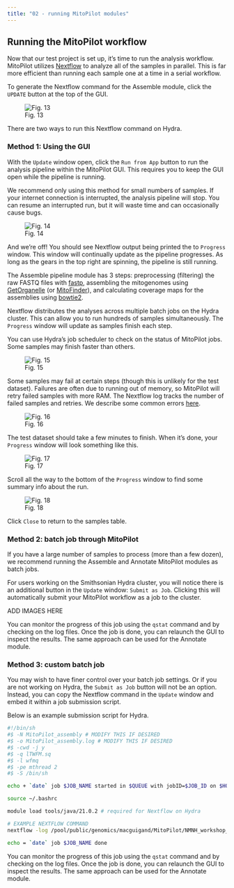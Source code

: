```yaml
---
title: "02 - running MitoPilot modules"
---
```


## Running the MitoPilot workflow

Now that our test project is set up, it's time to run the analysis workflow. MitoPilot utilizes [Nextflow](https://www.nextflow.io/) to analyze all of the samples in parallel. This is far more efficient than running each sample one at a time in a serial workflow.

To generate the Nextflow command for the Assemble module, click the `UPDATE` button at the top of the GUI.

![Fig. 13](/images/13.png)

There are two ways to run this Nextflow command on Hydra.

### Method 1: Using the GUI

With the `Update` window open, click the `Run from App` button to run the analysis pipeline within the MitoPilot GUI. This requires you to keep the GUI open while the pipeline is running.

::: {.callout-note}
We recommend only using this method for small numbers of samples. If your internet connection is interrupted, the analysis pipeline will stop. You can resume an interrupted run, but it will waste time and can occasionally cause bugs.
:::

![Fig. 14](/images/14.png)

And we're off! You should see Nextflow output being printed the to `Progress` window. This window will continually update as the pipeline progresses. As long as the gears in the top right are spinning, the pipeline is still running.

The Assemble pipeline module has 3 steps: preprocessing (filtering) the raw FASTQ files with [fastp](https://github.com/OpenGene/fastp), assembling the mitogenomes using [GetOrganelle](https://github.com/Kinggerm/GetOrganelle) (or [MitoFinder](https://github.com/RemiAllio/MitoFinder)), and calculating coverage maps for the assemblies using [bowtie2](https://github.com/BenLangmead/bowtie2).

Nextflow distributes the analyses across multiple batch jobs on the Hydra cluster. This can allow you to run hundreds of samples simultaneously. The `Progress` window will update as samples finish each step.

You can use Hydra's job scheduler to check on the status of MitoPilot jobs. Some samples may finish faster than others.

![Fig. 15](/images/15.png)

Some samples may fail at certain steps (though this is unlikely for the test dataset). Failures are often due to running out of memory, so MitoPilot will retry failed samples with more RAM. The Nextflow log tracks the number of failed samples and retries. We describe some common errors [here](https://smithsonian.github.io/MitoPilot/articles/FAQ.html#how-do-i-fix-the-error-message).

![Fig. 16](/images/16.png)

The test dataset should take a few minutes to finish. When it's done, your `Progress` window will look something like this.

![Fig. 17](/images/17.png)

Scroll all the way to the bottom of the `Progress` window to find some summary info about the run.

![Fig. 18](/images/18.png)

Click `Close` to return to the samples table.

### Method 2: batch job through MitoPilot

If you have a large number of samples to process (more than a few dozen), we recommend running the Assemble and Annotate MitoPilot modules as batch jobs. 

For users working on the Smithsonian Hydra cluster, you will notice there is an additional button in the `Update` window: `Submit as Job`. 
Clicking this will automatically submit your MitoPilot workflow as a job to the cluster.

ADD IMAGES HERE

You can monitor the progress of this job using the `qstat` command and by checking on the log files. 
Once the job is done, you can relaunch the GUI to inspect the results. 
The same approach can be used for the Annotate module.

### Method 3: custom batch job

You may wish to have finer control over your batch job settings. 
Or if you are not working on Hydra, the `Submit as Job` button will not be an option.
Instead, you can copy the Nextflow command in the `Update` window and embed it within a job submission script.

Below is an example submission script for Hydra.

```bash
#!/bin/sh
#$ -N MitoPilot_assembly # MODIFY THIS IF DESIRED
#$ -o MitoPilot_assembly.log # MODIFY THIS IF DESIRED
#$ -cwd -j y
#$ -q lTWFM.sq
#$ -l wfmq
#$ -pe mthread 2
#$ -S /bin/sh

echo + `date` job $JOB_NAME started in $QUEUE with jobID=$JOB_ID on $HOSTNAME

source ~/.bashrc

module load tools/java/21.0.2 # required for Nextflow on Hydra

# EXAMPLE NEXTFLOW COMMAND
nextflow -log /pool/public/genomics/macguigand/MitoPilot/NMNH_workshop_2025/test_project_01/.logs/nextflow.log run /home/macguigand/R/x86_64-redhat-linux-gnu-library/4.4/MitoPilot/nextflow -c /pool/public/genomics/macguigand/MitoPilot/NMNH_workshop_2025/test_project_01/.config -entry WF1 

echo = `date` job $JOB_NAME done
```

You can monitor the progress of this job using the `qstat` command and by checking on the log files. 
Once the job is done, you can relaunch the GUI to inspect the results. 
The same approach can be used for the Annotate module.